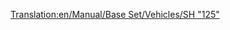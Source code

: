 [[Translation:en/Manual/Base Set/Vehicles/SH "125"]]
{{it/Treni|Image=[[File:en/Sh125.png]]
|Name=SH "125"
|Cost=€ 46.874
|Speed=201 km/h (125 mph)
|Weight=140 t
|Power=4.563 hp (3.356 kW)
|Annual=€ 5.788
|Designed=1977
|Lifespan=20
|Capacity=8 sacchi di posta (riadattabile)
|Description=Questa non è una singola locomotiva ma una coppia, che opera all'unisono. Entrambe possono contenere carichi extra, di posta come impostazione di fabbrica ma possono essere riconvertiti per tutti gli altri tipi di carichi tranne che per il petrolio. Non dimenticare quindi di adattare questo veicolo a [[it/Passeggeri|passeggeri]] se gestisci un servizio solo passeggeri, così le tue stazioni non inizieranno a raccogliere [[it/Manual/Base Set/Economy/Posta|posta]]!
|Real-life=Questa è la versione rinominata della britannica [http://en.wikipedia.org/wiki/Intercity_125 Intercity 125], la detentrice del record per la locomotiva diesel più veloce del mondo (237 km/h).
}}